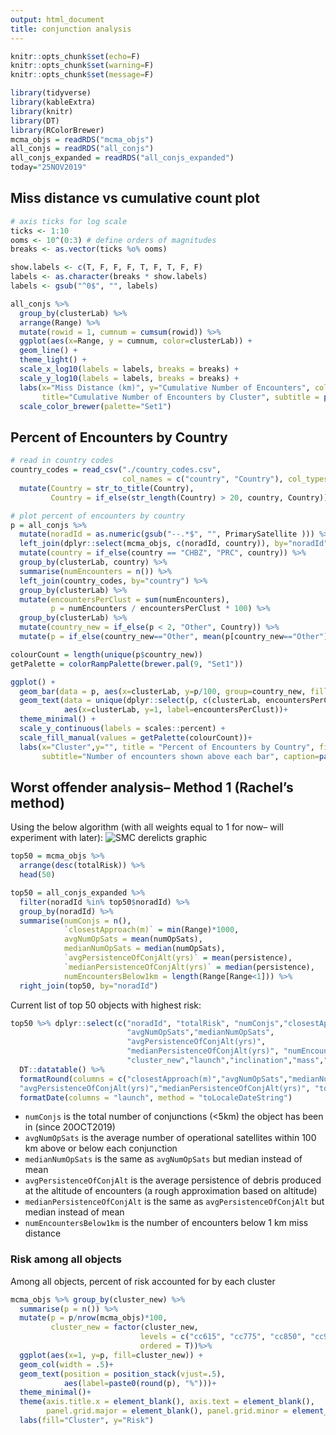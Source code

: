 ```yaml
---
output: html_document
title: conjunction analysis
---
```


```r
knitr::opts_chunk$set(echo=F)
knitr::opts_chunk$set(warning=F)
knitr::opts_chunk$set(message=F)

library(tidyverse)
library(kableExtra)
library(knitr)
library(DT)
library(RColorBrewer)
mcma_objs = readRDS("mcma_objs")
all_conjs = readRDS("all_conjs")
all_conjs_expanded = readRDS("all_conjs_expanded")
today="25NOV2019"
```

## Miss distance vs cumulative count plot
```r
# axis ticks for log scale
ticks <- 1:10
ooms <- 10^(0:3) # define orders of magnitudes
breaks <- as.vector(ticks %o% ooms)

show.labels <- c(T, F, F, F, T, F, T, F, F)
labels <- as.character(breaks * show.labels)
labels <- gsub("^0$", "", labels)

all_conjs %>%
  group_by(clusterLab) %>%
  arrange(Range) %>%
  mutate(rowid = 1, cumnum = cumsum(rowid)) %>% 
  ggplot(aes(x=Range, y = cumnum, color=clusterLab)) + 
  geom_line() +
  theme_light() +
  scale_x_log10(labels = labels, breaks = breaks) +
  scale_y_log10(labels = labels, breaks = breaks) +
  labs(x="Miss Distance (km)", y="Cumulative Number of Encounters", color="Cluster",
       title="Cumulative Number of Encounters by Cluster", subtitle = paste0("Encounters from 20OCT2019-", today))+
  scale_color_brewer(palette="Set1")
```


## Percent of Encounters by Country

```r
# read in country codes
country_codes = read_csv("./country_codes.csv", 
                         col_names = c("country", "Country"), col_types = "cc", skip = 1) %>%
  mutate(Country = str_to_title(Country),
         Country = if_else(str_length(Country) > 20, country, Country))

# plot percent of encounters by country
p = all_conjs %>%
  mutate(noradId = as.numeric(gsub("--.*$", "", PrimarySatellite ))) %>%
  left_join(dplyr::select(mcma_objs, c(noradId, country)), by="noradId") %>%
  mutate(country = if_else(country == "CHBZ", "PRC", country)) %>%
  group_by(clusterLab, country) %>% 
  summarise(numEncounters = n()) %>%
  left_join(country_codes, by="country") %>% 
  group_by(clusterLab) %>%
  mutate(encountersPerClust = sum(numEncounters), 
         p = numEncounters / encountersPerClust * 100) %>%
  group_by(clusterLab) %>%
  mutate(country_new = if_else(p < 2, "Other", Country)) %>% 
  mutate(p = if_else(country_new=="Other", mean(p[country_new=="Other"]), p))

colourCount = length(unique(p$country_new))
getPalette = colorRampPalette(brewer.pal(9, "Set1"))

ggplot() + 
  geom_bar(data = p, aes(x=clusterLab, y=p/100, group=country_new, fill=country_new), stat="identity")+
  geom_text(data = unique(dplyr::select(p, c(clusterLab, encountersPerClust))), position = position_stack(vjust=1.05), 
            aes(x=clusterLab, y=1, label=encountersPerClust))+
  theme_minimal() +
  scale_y_continuous(labels = scales::percent) + 
  scale_fill_manual(values = getPalette(colourCount))+
  labs(x="Cluster",y="", title = "Percent of Encounters by Country", fill="Country",
       subtitle="Number of encounters shown above each bar", caption=paste0("Encounters from 20OCT2019-", today))
```


## Worst offender analysis-- Method 1 (Rachel's method)

Using the below algorithm (with all weights equal to 1 for now-- will experiment with later): ![SMC derelicts graphic](SMCderelicts.png)

```r
top50 = mcma_objs %>% 
  arrange(desc(totalRisk)) %>%
  head(50)

top50 = all_conjs_expanded %>%
  filter(noradId %in% top50$noradId) %>%
  group_by(noradId) %>%
  summarise(numConjs = n(),
            `closestApproach(m)` = min(Range)*1000,
            avgNumOpSats = mean(numOpSats),
            medianNumOpSats = median(numOpSats),
            `avgPersistenceOfConjAlt(yrs)` = mean(persistence),
            `medianPersistenceOfConjAlt(yrs)` = median(persistence),
            numEncountersBelow1km = length(Range[Range<1])) %>% 
  right_join(top50, by="noradId")
```

Current list of top 50 objects with highest risk:
```r
top50 %>% dplyr::select(c("noradId", "totalRisk", "numConjs","closestApproach(m)",
                          "avgNumOpSats","medianNumOpSats",
                          "avgPersistenceOfConjAlt(yrs)",
                          "medianPersistenceOfConjAlt(yrs)", "numEncountersBelow1km","apogee", "perigee",
                          "cluster_new","launch","inclination","mass","type","country")) %>%
  DT::datatable() %>%
  formatRound(columns = c("closestApproach(m)","avgNumOpSats","medianNumOpSats",
  "avgPersistenceOfConjAlt(yrs)","medianPersistenceOfConjAlt(yrs)", "totalRisk"), digits=1) %>%
  formatDate(columns = "launch", method = "toLocaleDateString")
```

- `numConjs` is the total number of conjunctions (<5km) the object has been in (since 20OCT2019)
- `avgNumOpSats` is the average number of operational satellites within 100 km above or below each conjunction
- `medianNumOpSats` is the same as `avgNumOpSats` but median instead of mean
- `avgPersistenceOfConjAlt` is the average persistence of debris produced at the altitude of encounters (a rough approximation based on altitude)
- `medianPersistenceOfConjAlt` is the same as `avgPersistenceOfConjAlt` but median instead of mean
- `numEncountersBelow1km` is the number of encounters below 1 km miss distance

### Risk among all objects
Among all objects, percent of risk accounted for by each cluster

```r
mcma_objs %>% group_by(cluster_new) %>%
  summarise(p = n()) %>% 
  mutate(p = p/nrow(mcma_objs)*100,
         cluster_new = factor(cluster_new,
                             levels = c("cc615", "cc775", "cc850", "cc975", "cc1200", "cc1500", "cleo","CHIGH"),
                             ordered = T))%>%
  ggplot(aes(x=1, y=p, fill=cluster_new)) +
  geom_col(width = .5)+
  geom_text(position = position_stack(vjust=.5), 
            aes(label=paste0(round(p), "%")))+
  theme_minimal()+
  theme(axis.title.x = element_blank(), axis.text = element_blank(), 
        panel.grid.major = element_blank(), panel.grid.minor = element_blank())+
  labs(fill="Cluster", y="Risk")
```
